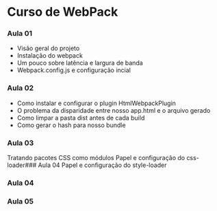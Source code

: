 # Curso de WebPack

### Aula 01

- Visão geral do projeto
- Instalação do webpack
- Um pouco sobre latência e largura de banda
- Webpack.config.js e configuração incial

### Aula 02

- Como instalar e configurar o plugin HtmlWebpackPlugin
- O problema da disparidade entre nosso app.html e o arquivo gerado
- Como limpar a pasta dist antes de cada build
- Como gerar o hash para nosso bundle

### Aula 03

Tratando pacotes CSS como módulos
Papel e configuração do css-loader### Aula 04
Papel e configuração do style-loader

### Aula 04



### Aula 05

